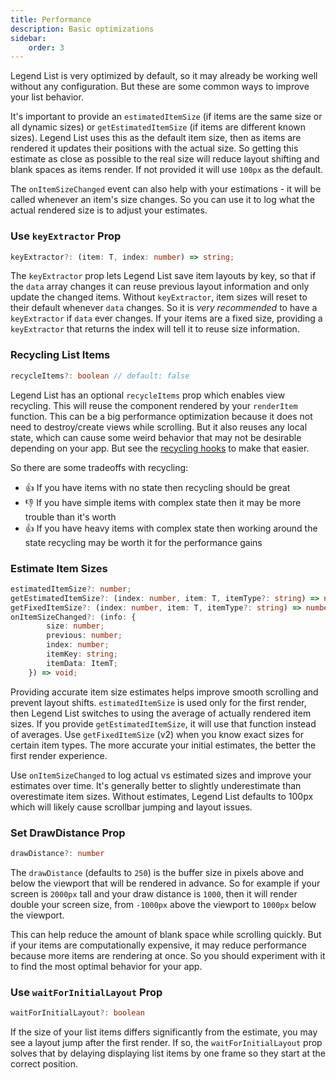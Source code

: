 ```yaml
---
title: Performance
description: Basic optimizations
sidebar:
    order: 3
---
```


Legend List is very optimized by default, so it may already be working well without any configuration. But these are some common ways to improve your list behavior.

It's important to provide an `estimatedItemSize` (if items are the same size or all dynamic sizes) or `getEstimatedItemSize` (if items are different known sizes). Legend List uses this as the default item size, then as items are rendered it updates their positions with the actual size. So getting this estimate as close as possible to the real size will reduce layout shifting and blank spaces as items render. If not provided it will use `100px` as the default.

The `onItemSizeChanged` event can also help with your estimations - it will be called whenever an item's size changes. So you can use it to log what the actual rendered size is to adjust your estimates.

### Use `keyExtractor` Prop

```ts
keyExtractor?: (item: T, index: number) => string;
```

The `keyExtractor` prop lets Legend List save item layouts by key, so that if the `data` array changes it can reuse previous layout information and only update the changed items. Without `keyExtractor`, item sizes will reset to their default whenever `data` changes. So it is *very recommended* to have a `keyExtractor` if `data` ever changes. If your items are a fixed size, providing a `keyExtractor` that returns the index will tell it to reuse size information.

### Recycling List Items

```ts
recycleItems?: boolean // default: false
```

Legend List has an optional `recycleItems` prop which enables view recycling. This will reuse the component rendered by your `renderItem` function. This can be a big performance optimization because it does not need to destroy/create views while scrolling. But it also reuses any local state, which can cause some weird behavior that may not be desirable depending on your app. But see the [recycling hooks](../props#userecyclingstate) to make that easier.

So there are some tradeoffs with recycling:

- 👍 If you have items with no state then recycling should be great
- 👎 If you have simple items with complex state then it may be more trouble than it's worth
- 👍 If you have heavy items with complex state then working around the state recycling may be worth it for the performance gains

### Estimate Item Sizes

```ts
estimatedItemSize?: number;
getEstimatedItemSize?: (index: number, item: T, itemType?: string) => number;
getFixedItemSize?: (index: number, item: T, itemType?: string) => number | undefined; // (v2)
onItemSizeChanged?: (info: {
        size: number;
        previous: number;
        index: number;
        itemKey: string;
        itemData: ItemT;
    }) => void;
```

Providing accurate item size estimates helps improve smooth scrolling and prevent layout shifts. `estimatedItemSize` is used only for the first render, then Legend List switches to using the average of actually rendered item sizes. If you provide `getEstimatedItemSize`, it will use that function instead of averages. Use `getFixedItemSize` (v2) when you know exact sizes for certain item types. The more accurate your initial estimates, the better the first render experience.

Use `onItemSizeChanged` to log actual vs estimated sizes and improve your estimates over time. It's generally better to slightly underestimate than overestimate item sizes. Without estimates, Legend List defaults to 100px which will likely cause scrollbar jumping and layout issues.

### Set DrawDistance Prop

```ts
drawDistance?: number
```

The `drawDistance` (defaults to `250`) is the buffer size in pixels above and below the viewport that will be rendered in advance. So for example if your screen is `2000px` tall and your draw distance is `1000`, then it will render double your screen size, from `-1000px` above the viewport to `1000px` below the viewport.

This can help reduce the amount of blank space while scrolling quickly. But if your items are computationally expensive, it may reduce performance because more items are rendering at once. So you should experiment with it to find the most optimal behavior for your app.


### Use `waitForInitialLayout` Prop

```ts
waitForInitialLayout?: boolean
```

If the size of your list items differs significantly from the estimate, you may see a layout jump after the first render. If so, the `waitForInitialLayout` prop solves that by delaying displaying list items by one frame so they start at the correct position.

